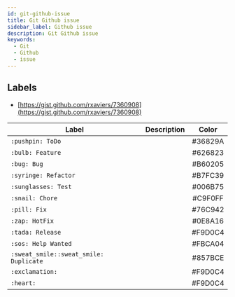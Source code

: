```yaml
---
id: git-github-issue
title: Git Github issue
sidebar_label: Github issue
description: Git Github issue
keywords:
  - Git
  - Github
  - issue
---
```


## Labels

- [https://gist.github.com/rxaviers/7360908](https://gist.github.com/rxaviers/7360908)

| Label                                  | Description |  Color  |
| -------------------------------------- | :---------: | :-----: |
| `:pushpin: ToDo`                       |             | #36829A |
| `:bulb: Feature`                       |             | #626823 |
| `:bug: Bug`                            |             | #B60205 |
| `:syringe: Refactor`                   |             | #B7FC39 |
| `:sunglasses: Test`                    |             | #006B75 |
| `:snail: Chore`                        |             | #C9F0FF |
| `:pill: Fix`                           |             | #76C942 |
| `:zap: HotFix`                         |             | #0E8A16 |
| `:tada: Release`                       |             | #F9D0C4 |
| `:sos: Help Wanted`                    |             | #FBCA04 |
| `:sweat_smile::sweat_smile: Duplicate` |             | #857BCE |
| `:exclamation:`                        |             | #F9D0C4 |
| `:heart:`                              |             | #F9D0C4 |
